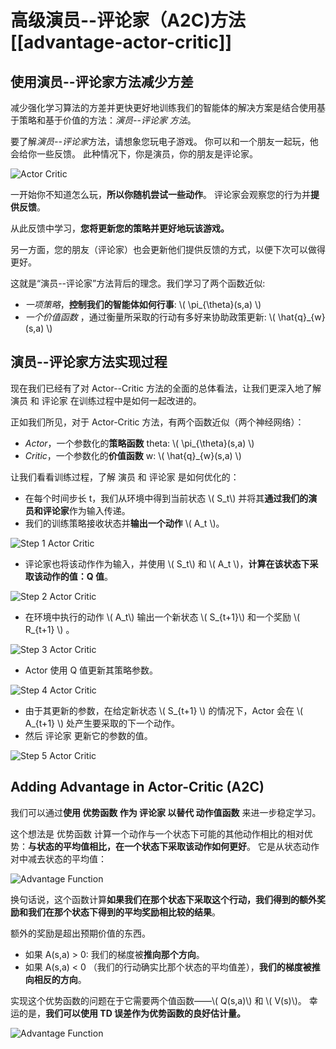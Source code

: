 # 高级演员--评论家（A2C)方法[[advantage-actor-critic]]

## 使用演员--评论家方法减少方差

减少强化学习算法的方差并更快更好地训练我们的智能体的解决方案是结合使用基于策略和基于价值的方法：*演员--评论家 方法*。

要了解*演员--评论家*方法，请想象您玩电子游戏。 你可以和一个朋友一起玩，他会给你一些反馈。 此种情况下，你是演员，你的朋友是评论家。

<img src="https://huggingface.co/datasets/huggingface-deep-rl-course/course-images/resolve/main/en/unit8/ac.jpg" alt="Actor Critic"/>

一开始你不知道怎么玩，**所以你随机尝试一些动作**。 评论家会观察您的行为并**提供反馈**。

从此反馈中学习，**您将更新您的策略并更好地玩该游戏。**

另一方面，您的朋友（评论家）也会更新他们提供反馈的方式，以便下次可以做得更好。

这就是“演员--评论家”方法背后的理念。我们学习了两个函数近似:

- *一项策略*，**控制我们的智能体如何行事**: \\( \pi_{\theta}(s,a) \\)
- *一个价值函数*  ，通过衡量所采取的行动有多好来协助政策更新: \\( \hat{q}_{w}(s,a) \\)

## 演员--评论家方法实现过程

现在我们已经有了对 Actor--Critic 方法的全面的总体看法，让我们更深入地了解 演员 和 评论家 在训练过程中是如何一起改进的。

正如我们所见，对于 Actor-Critic 方法，有两个函数近似（两个神经网络）：

- *Actor*，一个参数化的**策略函数** theta: \\( \pi_{\theta}(s,a) \\)
- *Critic*，一个参数化的**价值函数** w: \\( \hat{q}_{w}(s,a) \\)

让我们看看训练过程，了解 演员 和 评论家 是如何优化的：

- 在每个时间步长 t，我们从环境中得到当前状态 \\( S_t\\) 并将其**通过我们的演员和评论家**作为输入传递。
- 我们的训练策略接收状态并**输出一个动作** \\( A_t \\)。

<img src="https://huggingface.co/datasets/huggingface-deep-rl-course/course-images/resolve/main/en/unit8/step1.jpg" alt="Step 1 Actor Critic"/>

- 评论家也将该动作作为输入，并使用 \\( S_t\\) 和 \\( A_t \\)，**计算在该状态下采取该动作的值：Q 值**。

<img src="https://huggingface.co/datasets/huggingface-deep-rl-course/course-images/resolve/main/en/unit8/step2.jpg" alt="Step 2 Actor Critic"/>

- 在环境中执行的动作 \\( A_t\\) 输出一个新状态 \\( S_{t+1}\\) 和一个奖励 \\( R_{t+1} \\) 。

<img src="https://huggingface.co/datasets/huggingface-deep-rl-course/course-images/resolve/main/en/unit8/step3.jpg" alt="Step 3 Actor Critic"/>

- Actor 使用 Q 值更新其策略参数。

<img src="https://huggingface.co/datasets/huggingface-deep-rl-course/course-images/resolve/main/en/unit8/step4.jpg" alt="Step 4 Actor Critic"/>

- 由于其更新的参数，在给定新状态 \\( S_{t+1} \\) 的情况下，Actor 会在 \\( A_{t+1} \\) 处产生要采取的下一个动作。
- 然后 评论家 更新它的参数的值。

<img src="https://huggingface.co/datasets/huggingface-deep-rl-course/course-images/resolve/main/en/unit8/step5.jpg" alt="Step 5 Actor Critic"/>

## Adding Advantage in Actor-Critic (A2C)

我们可以通过**使用 优势函数 作为 评论家 以替代 动作值函数** 来进一步稳定学习。

这个想法是 优势函数 计算一个动作与一个状态下可能的其他动作相比的相对优势：**与状态的平均值相比，在一个状态下采取该动作如何更好**。 它是从状态动作对中减去状态的平均值：

<img src="https://huggingface.co/datasets/huggingface-deep-rl-course/course-images/resolve/main/en/unit8/advantage1.jpg" alt="Advantage Function"/>

换句话说，这个函数计算**如果我们在那个状态下采取这个行动，我们得到的额外奖励和我们在那个状态下得到的平均奖励相比较的结果**。

额外的奖励是超出预期价值的东西。

- 如果 A(s,a) > 0: 我们的梯度被**推向那个方向**。
- 如果 A(s,a) < 0 （我们的行动确实比那个状态的平均值差），**我们的梯度被推向相反的方向**。

实现这个优势函数的问题在于它需要两个值函数——\\( Q(s,a)\\) 和 \\( V(s)\\)。 幸运的是，**我们可以使用 TD 误差作为优势函数的良好估计量。**

<img src="https://huggingface.co/datasets/huggingface-deep-rl-course/course-images/resolve/main/en/unit8/advantage2.jpg" alt="Advantage Function"/>
